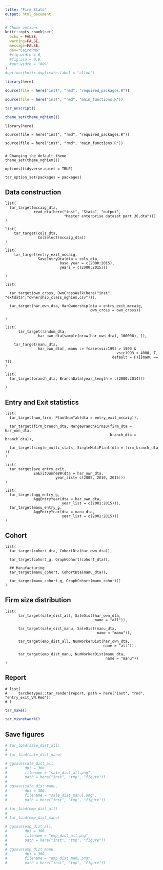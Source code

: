 ```yaml
---
title: "Firm Stats"
output: html_document
---
```


```r
# Chunk options
knitr::opts_chunk$set(
  echo = FALSE,
  warning=FALSE,
  message=FALSE,
  dev="CairoPNG"
  #fig.width = 6,
  #fig.asp = 0.8,
  #out.width = "80%"
)
#options(knitr.duplicate.label = "allow")

```

```r

library(here)

source(file = here("inst", "rmd", "required_packages.R"))

source(file = here("inst", "rmd", "main_functions.R"))


```

```r
tar_unscript()

```

```r
theme_set(theme_nghiem())

```


```targets
library(here)

source(file = here("inst", "rmd", "required_packages.R"))

source(file = here("inst", "rmd", "main_functions.R"))


# Changing the default theme
theme_set(theme_nghiem())

options(tidyverse.quiet = TRUE)

tar_option_set(packages = packages)

```

## Data construction

<!-- ```{targets nghiem-data} -->

<!-- years <- c(2001:2015) -->

<!-- dn_list <- list(  -->

<!--   # here("inst", "extdata", -->

<!--   #                   "Stata_2000", -->

<!--   #                   "dn2000.dta"), -->

<!--                  here("inst", "extdata", -->

<!--                     "Stata_2001", -->

<!--                     "dn2001.dta"), -->

<!--                  here("inst", "extdata", -->

<!--                     "Stata_2002", -->

<!--                     "dn2002.dta"), -->

<!--                  here("inst", "extdata", -->

<!--                     "Stata_2003", -->

<!--                     "dn2003.dta"), -->

<!--                  here("inst", "extdata", -->

<!--                     "Stata_2004", -->

<!--                     "dn2004.dta"), -->

<!--                  here("inst", "extdata", -->

<!--                     "Stata_2005", -->

<!--                     "dn2005.dta"), -->

<!--                  here("inst", "extdata", -->

<!--                     "Stata_2006", -->

<!--                     "dn2006.dta"), -->

<!--                  here("inst", "extdata", -->

<!--                     "Stata_2007", -->

<!--                     "dn2007.dta"), -->

<!--                  here("inst", "extdata", -->

<!--                     "Stata_2008", -->

<!--                     "dn2008.dta"), -->

<!--                  here("inst", "extdata", -->

<!--                     "Stata_2009", -->

<!--                     "dn2009.dta"), -->

<!--                  here("inst", "extdata", -->

<!--                     "Stata_2010", -->

<!--                     "dn2010.dta"), -->

<!--                  here("inst", "extdata", -->

<!--                     "Stata_2011", -->

<!--                     "dn2011_mst.dta"), -->

<!--                  here("inst", "extdata", -->

<!--                     "Stata_2012", -->

<!--                     "dn2012_mst.dta"), -->

<!--                  here("inst", "extdata", -->

<!--                     "Stata_2013", -->

<!--                     "dn2013_mst.dta"), -->

<!--                  here("inst", "extdata", -->

<!--                     "Stata_2014", -->

<!--                     "dn2014.dta"), -->

<!--                  here("inst", "extdata", -->

<!--                     "Stata_2015", -->

<!--                     "dn2015.dta") -->

<!--                  # here("inst", "extdata", -->

<!--                  #    "Stata_2016", -->

<!--                  #    "dn2016.dta"), -->

<!--                  # here("inst", "extdata", -->

<!--                  #    "Stata_2017", -->

<!--                  #    "dn2017_new.dta"), -->

<!--                  # here("inst", "extdata", -->

<!--                  #    "Stata_2018", -->

<!--                  #    "dn2018.dta") -->

<!--                  ) -->

<!-- list( -->

<!--   tar_target(crosswalk_07_to_93, here::here("inst", "extdata", -->

<!--                                             "vsic_2007_to_1993.csv")), -->

<!--   tar_target(district_codes, fread(here("inst", "extdata",  -->

<!--                              "harmonized_district_codes.csv"))),    -->

<!--   tar_target(geo_dta, VNFirmSurvey::getLocation(dta_list = dn_list, -->

<!--                                   years = years, -->

<!--                                   district_codes = district_codes,  -->

<!--                                   crosswalk_07_to_93 = crosswalk_07_to_93)) -->

<!--   ) -->

<!-- ``` -->

<!-- ```{targets process-dta} -->

<!-- list(  -->

<!--     # tar_target(firm_type_entry_dta, -->

<!--     #        ownership(geo_dta = geo_dta)), -->

<!--     tar_target(fixed_firmID_dta, -->

<!--            harmonize_firmID(geo_dta = geo_dta)), -->

<!--      tar_target(entry_exit_dta, -->

<!--            EntryExit(geo_dta = fixed_firmID_dta, -->

<!--                                    base_year = years, -->

<!--                                    years = years)), -->

<!--     tar_target(random_entry_exit,  -->

<!--                entry_exit_dta[sample(nrow(entry_exit_dta), 100000), ]) -->

<!--      ) -->

<!-- ``` -->

```targets
list(
  tar_target(mccaig_dta, 
             read_dta(here("inst", "Stata", "output", 
                           "Master enterprise dataset part 30.dta")))
)

```

```targets
list(
    tar_target(cols_dta, 
               ColSelect(mccaig_dta))
)    
```

```targets

list(
    tar_target(entry_exit_mccaig,
               SaveEntryDta(dta = cols_dta,
                         base_year = c(2000:2015),
                         years = c(2000:2015)))
    
)

```



```targets
list(
  
  tar_target(own_cross, OwnCrossWalk(here("inst", "extdata","ownership_class_nghiem.csv"))), 
  
  tar_target(har_own_dta, HarOwnership(dta = entry_exit_mccaig, 
                                       own_cross = own_cross)) 
  
)
```


```targets
list(
      tar_target(random_dta, 
               har_own_dta[sample(nrow(har_own_dta), 100000), ]), 
    
    tar_target(manu_dta, 
               har_own_dta[, manu := fcase(vsic1993 > 1500 & 
                                                   vsic1993 < 4000, T, 
                                                 default = F)][manu == T])
)
```





```targets

list(
  tar_target(branch_dta, BranchData(year_length = c(2000:2014)))
  
)
```

## Entry and Exit statistics

```targets
list(
  tar_target(num_firm, PlantNumTab(dta = entry_exit_mccaig)), 
  
  tar_target(firm_branch_dta, MergeBranchFirmID(firm_dta = har_own_dta,
                                                branch_dta = branch_dta)), 
  
  tar_target(single_multi_stats, SingleMutiPlant(dta = firm_branch_dta ))
)

```

```targets

list(
  tar_target(ave_entry_exit, 
             EnExitDunne88(dta = har_own_dta, 
                       year_list= c(2005, 2010, 2015)))
)

```

```targets
list(
  tar_target(agg_entry_g, 
             AggEntryYear(dta = har_own_dta,
                          year_list = c(2001:2015))),
  tar_target(manu_entry_g, 
             AggEntryYear(dta = manu_dta,
                          year_list = c(2001:2015)))
)
```

## Cohort

```targets
list(
  tar_target(cohort_dta, CohortDta(har_own_dta)), 
  
  tar_target(cohort_g, GraphCohort(cohort_dta)), 
  
  ## Manufacturing 
  tar_target(manu_cohort, CohortDta(manu_dta)), 
  
  tar_target(manu_cohort_g, GraphCohort(manu_cohort)) 
)
```

## Firm size distribution

```targets
list(
      tar_target(sale_dist_all, SaleDist(har_own_dta, 
                                         name = "all")), 
      
      tar_target(sale_dist_manu, SaleDist(manu_dta, 
                                          name = "manu")), 
      
      tar_target(emp_dist_all, NumWorkerDist(har_own_dta,
                                             name = "all")), 
      
      tar_target(emp_dist_manu, NumWorkerDist(manu_dta, 
                                              name = "manu"))
)
```




## Report

```targets

# list(
#     tarchetypes::tar_render(report, path = here("inst", "rmd", "entry_exit_VN.Rmd"))
# )

```

```r
tar_make()
```

```r
tar_visnetwork()
```

## Save figures

```r
# tar_load(sale_dist_all)
# 
# tar_load(sale_dist_manu)

# ggsave(sale_dist_all, 
#        dpi = 300, 
#        filename = "sale_dist_all.png", 
#        path = here("inst", "tmp", "figure"))
# 
# ggsave(sale_dist_manu, 
#        dpi = 300, 
#        filename = "sale_dist_manul.png", 
#        path = here("inst", "tmp", "figure"))
```



```r
# tar_load(emp_dist_all)
# 
# tar_load(emp_dist_manu)

# ggsave(emp_dist_all, 
#        dpi = 300, 
#        filename = "emp_dist_all.png", 
#        path = here("inst", "tmp", "figure"))
# 
# ggsave(emp_dist_manu, 
#        dpi = 300, 
#        filename = "emp_dist_manu.png", 
#        path = here("inst", "tmp", "figure"))
```
